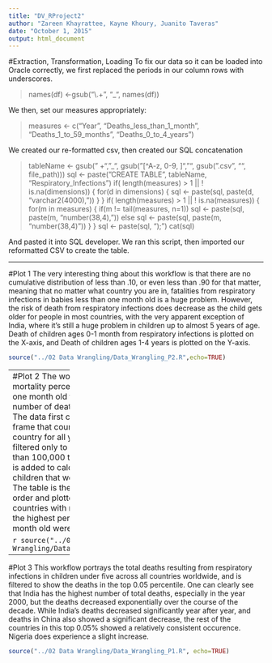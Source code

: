 ```yaml
---
title: "DV_RProject2"
author: "Zareen Khayrattee, Kayne Khoury, Juanito Taveras"
date: "October 1, 2015"
output: html_document
---
```

#Extraction, Transformation, Loading
To fix our data so it can be loaded into Oracle correctly, we first replaced the periods in our column rows with underscores. 

> names(df) <-gsub("\\.+", "_", names(df))


We then, set our measures appropriately:


> measures <- c("Year", "Deaths_less_than_1_month", "Deaths_1_to_59_months", "Deaths_0_to_4_years") 


We created our re-formatted csv, then created our SQL concatenation


> tableName <- gsub(" +", "_", gsub("[^A-z, 0-9, ]", "", gsub(".csv", "", file_path)))
sql <- paste("CREATE TABLE", tableName, "Respiratory_Infections")
if( length(measures) > 1 || ! is.na(dimensions)) {
  for(d in dimensions) {
    sql <- paste(sql, paste(d, "varchar2(4000),\n"))
  }
}
if( length(measures) > 1 || ! is.na(measures)) {
  for(m in measures) {
    if(m != tail(measures, n=1)) sql <- paste(sql, paste(m, "number(38,4),\n"))
    else sql <- paste(sql, paste(m, "number(38,4)\n"))
  }
}
sql <- paste(sql, ");")
cat(sql)


And pasted it into SQL developer. We ran this script, then imported our reformatted CSV to create the table.

----------------

#Plot 1
The very interesting thing about this workflow is that there are no cumulative distribution of less than .10, or even less than .90 for that matter, meaning that no matter what country you are in, fatalities from respiratory infections in babies less than one month old is a huge problem. However, the risk of death from respiratory infections does decrease as the child gets older for people in most countries, with the very apparent exception of India, where it's still a huge problem in children up to almost 5 years of age. Death of children ages 0-1 month from respiratory infections is plotted on the X-axis, and Death of children ages 1-4 years is plotted on the Y-axis.
```r
source("../02 Data Wrangling/Data_Wrangling_P2.R",echo=TRUE)
```

----------------
#Plot 2
The workflow shows the top ten mortality percentages of children less than one month old for countries with a total number of deaths greater than 100,000. The data first creates a secondary data frame that counts the total deaths for every country for all years. The data is then filtered only to consider countries with more than 100,000 total deaths. Another column is added to calculate the percentage of children that were less than one month old. The table is then arranged in descending order and plotted. Interestingly, amongst the countries with more than 100,000 deaths, the highest percentages less than one month old were either in Africa or Asia.

```r
source("../02 Data Wrangling/Data_Wrangling_P3.R",echo=TRUE)
```

----------------
#Plot 3
This workflow portrays the total deaths resulting from respiratory infections in children under five across all countries worldwide, and is filtered to show the deaths in the top 0.05 percentile. One can clearly see that India has the highest number of total deaths, especially in the year 2000, but the deaths decreased exponentially over the course of the decade.
While India's deaths decreased significantly year after year, and deaths in China also showed a significant decrease, the rest of the countries in this top 0.05% showed a relatively consistent occurence. Nigeria does experience a slight increase.

```r
source("../02 Data Wrangling/Data_Wrangling_P1.R", echo=TRUE)
```
